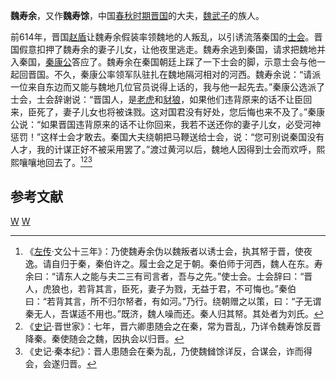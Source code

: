 '''魏寿余'''，又作'''魏寿馀'''，中国[[春秋时期|春秋时期]][[晋国|晋国]]的大夫，[[魏武子|魏武子]]的族人。


前614年，晋国[[赵盾|赵盾]]让魏寿余假装率领魏地的人叛乱，以引诱流落秦国的[[士会|士会]]。晋国假意扣押了魏寿余的妻子儿女，让他夜里逃走。魏寿余逃到秦国，请求把魏地并入秦国，[[秦康公|秦康公]]答应了。魏寿余在秦国朝廷上踩了一下士会的脚，示意士会与他一起回晋国。不久，秦康公率领军队驻扎在魏地隔河相对的河西。魏寿余说：“请派一位来自东边而又能与魏地几位官员说得上话的，我与他一起先去。”秦康公选派了士会，士会辞谢说：“晋国人，是[[老虎|老虎]]和[[豺|豺]][[狼|狼]]，如果他们违背原来的话不让臣回来，臣死了，妻子儿女也将被诛戮。这对国君没有好处，您后悔也来不及了。”秦康公说：“如果晋国违背原来的话不让你回来，我若不送还你的妻子儿女，必受河神惩罚！”这样士会才敢去。秦国大夫绕朝把马鞭送给士会，说：“您可别说秦国没有人才，我的计谋正好不被采用罢了。”渡过黄河以后，魏地人因得到士会而欢呼，熙熙嚷嚷地回去了。<ref>《[[左传|左传]]·文公十三年》：乃使魏寿余伪以魏叛者以诱士会，执其帑于晋，使夜逸。请自归于秦，秦伯许之。履士会之足于朝。秦伯师于河西，魏人在东。寿余曰：“请东人之能与夫二三有司言者，吾与之先。”使士会。士会辞曰：“晋人，虎狼也，若背其言，臣死，妻子为戮，无益于君，不可悔也。”秦伯曰：“若背其言，所不归尔帑者，有如河。”乃行。绕朝赠之以策，曰：“子无谓秦无人，吾谋适不用也。”既济，魏人噪而还。秦人归其帑。其处者为刘氏。</ref><ref>《[[史记|史记]]·晋世家》：七年，晋六卿患随会之在秦，常为晋乱，乃详令魏寿馀反晋降秦。秦使随会之魏，因执会以归晋。</ref><ref>《史记·秦本纪》：晋人患随会在秦为乱，乃使魏雠馀详反，合谋会，诈而得会，会遂归晋。</ref>
==参考文献==
<references/>
[[Category:春秋人|W]]
[[Category:晋国大夫|W]]
